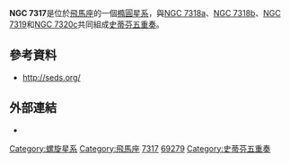 {{Infobox Galaxy
| name = [[New_General_Catalogue|NGC]] 7317
| image = [[File:NGC_7317.jpg|250px]]
|caption=
| epoch = [[J2000|J2000]]
| type = E4<ref name="ned">{{cite web
  | title=NASA/IPAC Extragalactic Database
  | work=Results for NGC 7317
  | url=http://nedwww.ipac.caltech.edu/
  | accessdate=2007-04-21
  | archive-date=2011-05-14
  | archive-url=https://web.archive.org/web/20110514100451/http://nedwww.ipac.caltech.edu/
  | dead-url=no
  }}</ref>
| ra = {{RA|22|35|51.9}}<ref name="ned" />
| dec = {{DEC|+33|56|43}}<ref name="ned" />
| dist_ly = 3千5百萬[[光年|光年]]
| z = 6599 公里／秒<ref name="ned" />
| appmag_v = 14.57<ref name="ned" />
| size_v =  0.4′ x 0.4′<ref name="ned" />
| constellation name = [[飛馬座|飛馬座]]
| notes = 
| names = MCG 6-49-38, ZWG 514.60, VV 288, Stephan's Quintett, ARP 319, HCG 92E, [[Principal_Galaxies_Catalogue|PGC]] 69256<ref name="ned" />
}}

'''NGC 7317'''是位於[[飛馬座|飛馬座]]的一個[[橢圓星系|橢圓星系]]，與[[NGC_7318|NGC 7318a]]、[[NGC_7318|NGC 7318b]]、[[NGC_7319|NGC 7319]]和[[NGC_7320c|NGC 7320c]]共同組成[[史蒂芬五重奏|史蒂芬五重奏]]。

== 參考資料 ==
{{Reflist}}
*  [https://web.archive.org/web/20080729032713/http://www.seds.org/~spider/ngc/ngc.cgi?7320 http://seds.org/]

== 外部連結 ==
*{{WikiSky}}
{{Sky|22|35|51.9|+|33|56|43|35000000}}
{{galaxy-stub}}
{{Catalogs|NGC=7317}}

[[Category:螺旋星系|Category:螺旋星系]]
[[Category:飛馬座|Category:飛馬座]]
[[Category:NGC天體|7317]]
[[Category:PGC天體|69279]]
[[Category:史蒂芬五重奏|Category:史蒂芬五重奏]]